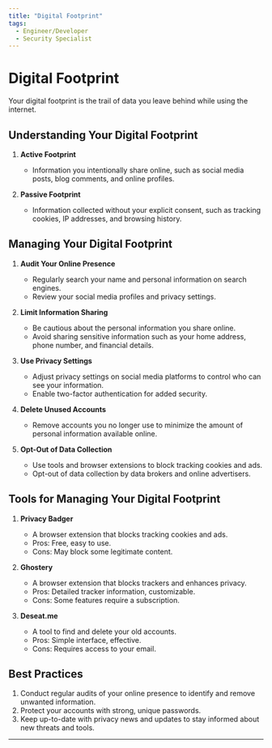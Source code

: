 ```yaml
---
title: "Digital Footprint"
tags:
  - Engineer/Developer
  - Security Specialist
---
```



<TagProvider>
<TagFilter />

# Digital Footprint

<TagList tags={frontmatter.tags} />
<AttributionList contributors={frontmatter.contributors} />

Your digital footprint is the trail of data you leave behind while using the internet.

## Understanding Your Digital Footprint

1. **Active Footprint**
   - Information you intentionally share online, such as social media posts, blog comments, and online profiles.

2. **Passive Footprint**
   - Information collected without your explicit consent, such as tracking cookies, IP addresses, and browsing history.

## Managing Your Digital Footprint

1. **Audit Your Online Presence**
   - Regularly search your name and personal information on search engines.
   - Review your social media profiles and privacy settings.

2. **Limit Information Sharing**
   - Be cautious about the personal information you share online.
   - Avoid sharing sensitive information such as your home address, phone number, and financial details.

3. **Use Privacy Settings**
   - Adjust privacy settings on social media platforms to control who can see your information.
   - Enable two-factor authentication for added security.

4. **Delete Unused Accounts**
   - Remove accounts you no longer use to minimize the amount of personal information available online.

5. **Opt-Out of Data Collection**
   - Use tools and browser extensions to block tracking cookies and ads.
   - Opt-out of data collection by data brokers and online advertisers.

## Tools for Managing Your Digital Footprint

1. **Privacy Badger**
   - A browser extension that blocks tracking cookies and ads.
   - Pros: Free, easy to use.
   - Cons: May block some legitimate content.

2. **Ghostery**
   - A browser extension that blocks trackers and enhances privacy.
   - Pros: Detailed tracker information, customizable.
   - Cons: Some features require a subscription.

3. **Deseat.me**
   - A tool to find and delete your old accounts.
   - Pros: Simple interface, effective.
   - Cons: Requires access to your email.

## Best Practices

1. Conduct regular audits of your online presence to identify and remove unwanted information.
2. Protect your accounts with strong, unique passwords.
3. Keep up-to-date with privacy news and updates to stay informed about new threats and tools.

---

</TagProvider>
<ContributeFooter />
